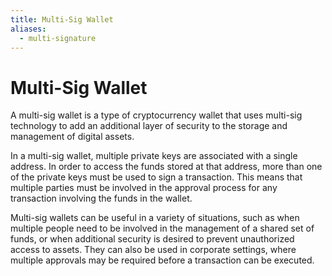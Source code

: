 ```yaml
---
title: Multi-Sig Wallet
aliases:
  - multi-signature
---
```


# Multi-Sig Wallet

A multi-sig wallet is a type of cryptocurrency wallet that uses multi-sig technology to add an additional layer of security to the storage and management of digital assets.

In a multi-sig wallet, multiple private keys are associated with a single address. In order to access the funds stored at that address, more than one of the private keys must be used to sign a transaction. This means that multiple parties must be involved in the approval process for any transaction involving the funds in the wallet.

Multi-sig wallets can be useful in a variety of situations, such as when multiple people need to be involved in the management of a shared set of funds, or when additional security is desired to prevent unauthorized access to assets. They can also be used in corporate settings, where multiple approvals may be required before a transaction can be executed.
